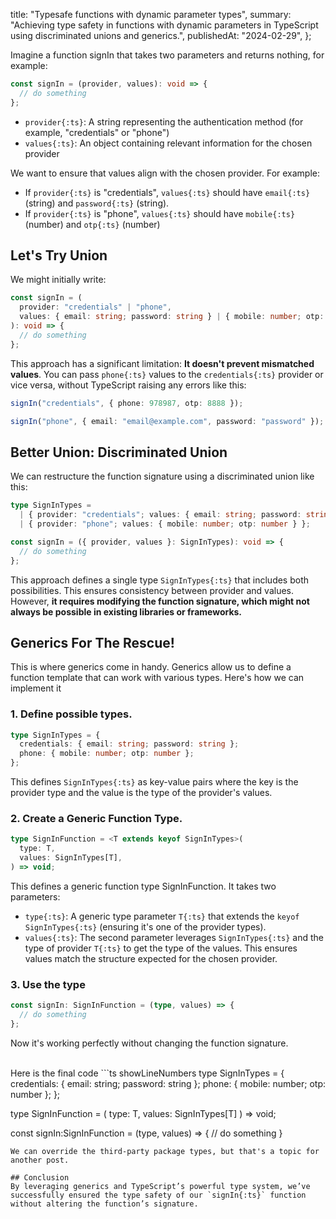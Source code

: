   title: "Typesafe functions with dynamic parameter types",
  summary:
    "Achieving type safety in functions with dynamic parameters in TypeScript using discriminated unions and generics.",
  publishedAt: "2024-02-29",
};

Imagine a function signIn that takes two parameters and returns nothing, for example:

```ts showLineNumbers
const signIn = (provider, values): void => {
  // do something
};
```

- `provider{:ts}`: A string representing the authentication method (for example, "credentials" or "phone")
- `values{:ts}`: An object containing relevant information for the chosen provider

We want to ensure that values align with the chosen provider. For example:

- If `provider{:ts}` is "credentials", `values{:ts}` should have `email{:ts}` (string) and `password{:ts}` (string).
- If `provider{:ts}` is "phone", `values{:ts}` should have `mobile{:ts}` (number) and `otp{:ts}` (number)

## Let's Try Union

We might initially write:

```ts showLineNumbers
const signIn = (
  provider: "credentials" | "phone",
  values: { email: string; password: string } | { mobile: number; otp: number },
): void => {
  // do something
};
```

This approach has a significant limitation: **It doesn't prevent mismatched values**. You can pass `phone{:ts}` values to the `credentials{:ts}` provider or vice versa, without TypeScript raising any errors like this:

```ts showLineNumbers
signIn("credentials", { phone: 978987, otp: 8888 });

signIn("phone", { email: "email@example.com", password: "password" });
```

## Better Union: Discriminated Union

We can restructure the function signature using a discriminated union like this:

```ts showLineNumbers
type SignInTypes =
  | { provider: "credentials"; values: { email: string; password: string } }
  | { provider: "phone"; values: { mobile: number; otp: number } };

const signIn = ({ provider, values }: SignInTypes): void => {
  // do something
};
```

This approach defines a single type `SignInTypes{:ts}` that includes both possibilities.
This ensures consistency between provider and values. <br/>
However, **it requires modifying the function signature, which might not always be possible in existing libraries or frameworks.**

## Generics For The Rescue!

This is where generics come in handy. Generics allow us to define a function template that can work with various types. Here's how we can implement it

### 1\. Define possible types.

```ts showLineNumbers
type SignInTypes = {
  credentials: { email: string; password: string };
  phone: { mobile: number; otp: number };
};
```

This defines `SignInTypes{:ts}` as key-value pairs where the key is the provider type and the value is the type of the provider's values.

### 2\. Create a Generic Function Type.

```ts showLineNumbers{6}
type SignInFunction = <T extends keyof SignInTypes>(
  type: T,
  values: SignInTypes[T],
) => void;
```

This defines a generic function type SignInFunction. It takes two parameters:

- `type{:ts}`: A generic type parameter `T{:ts}` that extends the `keyof SignInTypes{:ts}` (ensuring it's one of the provider types).
- `values{:ts}`: The second parameter leverages `SignInTypes{:ts}` and the type of provider `T{:ts}` to get the type of the values. This ensures values match the structure expected for the chosen provider.

### 3\. Use the type

```ts showLineNumbers{11}
const signIn: SignInFunction = (type, values) => {
  // do something
};
```

Now it's working perfectly without changing the function signature.

<br/>
Here is the final code
```ts showLineNumbers
type SignInTypes = {
  credentials: { email: string; password: string };
  phone: { mobile: number; otp: number };
};

type SignInFunction = <T extends keyof SignInTypes>(
type: T,
values: SignInTypes[T]
) => void;

const signIn:SignInFunction = (type, values) => {
// do something
}

```
We can override the third-party package types, but that's a topic for another post.

## Conclusion
By leveraging generics and TypeScript’s powerful type system, we’ve successfully ensured the type safety of our `signIn{:ts}` function without altering the function’s signature.
```
